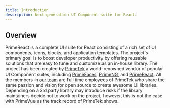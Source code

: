 ```yaml
---
title: Introduction
description: Next-generation UI Component suite for React.
---
```


## Overview

PrimeReact is a complete UI suite for React consisting of a rich set of UI components, icons, blocks, and application templates. The project's primary goal is to boost developer productivity by offering reusable solutions that are easy to tune and customize as an in-house library.
The project has been created by [PrimeTek](https://www.primetek.com.tr) a world-renowned vendor of popular UI Component suites, including [PrimeFaces](https://primefaces.org),
[PrimeNG](https://primeng.org), and [PrimeReact](https://primereact.org). All the members in [our team](/docs/team) are full time employees of PrimeTek who share the same passion and vision for open
source to create awesome UI libraries. Depending on a 3rd party library may introduce risks if the library maintainers decide not to work on the project, however, this is not the case with PrimeVue as the track record of PrimeTek shows.
